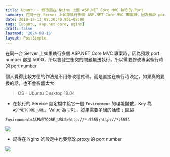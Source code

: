 ```yaml
---
title: Ubuntu - 修改跑在 Nginx 上面 ASP.NET Core MVC 執行的 Port
summary: 在同一台 Server 上如果執行多個 ASP.NET Core MVC 專案時，因為預設 port number 都是 5000，所以會發生衝突的問題無法執行，所以需要修改專案執行時的 port number
date: 2018-12-13 09:30:40.951+08:00
tags: [ubuntu, asp.net core, nginx]
draft: false
lastmod: '2024-08-16'
layout: PostSimple
---
```


在同一台 Server 上如果執行多個 ASP.NET Core MVC 專案時，因為預設 port number 都是 5000，所以會發生衝突的問題無法執行，所以需要修改專案執行時的 port number

個人覺得比較方便的作法是不用修改程式碼，而是直接在執行時決定，如果真的要換的話，也不會影響太大

> OS - Ubuntu Desktop 18.04

- 在執行的 Service 設定檔中給它一個 `Environment` 的環境變數，Key 為 `ASPNETCORE_URL`，Value 為 URL，如果需要多組的話使 `;` 區隔

```shell
Environment=ASPNETCORE_URLS=http://*:5555;http://*:5551
```

![](/static/images/404.webp)

- 記得在 Nginx 的設定中也要修改 proxy 的 port number

![](/static/images/404.webp)
